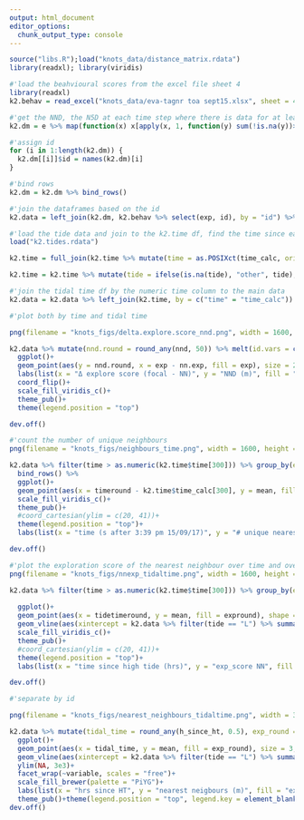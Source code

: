 ```yaml
---
output: html_document
editor_options: 
  chunk_output_type: console
---
```


```r
source("libs.R");load("knots_data/distance_matrix.rdata")
library(readxl); library(viridis)
```

```r
#'load the beahvioural scores from the excel file sheet 4
library(readxl)
k2.behav = read_excel("knots_data/eva-tagnr toa sept15.xlsx", sheet = 4) %>% mutate(id = as.character(tagnr), exp = as.numeric(exp))
```

```r
#'get the NND, the N5D at each time step where there is data for at least one bird, ie, the whole row is not NA.
k2.dm = e %>% map(function(x) x[apply(x, 1, function(y) sum(!is.na(y))>0),] %>%  mutate(time = k2.time$time_calc[apply(x, 1, function(y) sum(!is.na(y))>0)]) %>% melt(id.vars = "time") %>% group_by(time) %>% arrange(value) %>% summarise(nn.id = first(variable), nnd = min(sort(value)), n5d = mean(head(sort(value)))))
```

```r
#'assign id
for (i in 1:length(k2.dm)) {
  k2.dm[[i]]$id = names(k2.dm)[i]  
}

#'bind rows
k2.dm = k2.dm %>% bind_rows()
```

```r
#'join the dataframes based on the id
k2.data = left_join(k2.dm, k2.behav %>% select(exp, id), by = "id") %>% left_join(k2.behav %>% rename(nn.exp = exp, nn.id = id) %>% select(nn.exp, nn.id), by = "nn.id")
```

```r
#'load the tide data and join to the k2.time df, find the time since each tide
load("k2.tides.rdata")

k2.time = full_join(k2.time %>% mutate(time = as.POSIXct(time_calc, origin = "1970-01-01", tz = "CEST")), tide, by = "time") %>% arrange(time)

k2.time = k2.time %>% mutate(tide = ifelse(is.na(tide), "other", tide), high = cumsum(tide == "H")) %>% group_by(high) %>% mutate(h_since_ht = as.numeric(time - time[1])/3600)
```

```r
#'join the tidal time df by the numeric time column to the main data
k2.data = k2.data %>% left_join(k2.time, by = c("time" = "time_calc"))
```

```r
#'plot both by time and tidal time

png(filename = "knots_figs/delta.explore.score_nnd.png", width = 1600, height = 1600,res = 400)

k2.data %>% mutate(nnd.round = round_any(nnd, 50)) %>% melt(id.vars = c("nnd.round"),measure.vars = c("exp","nn.exp")) %>% group_by(nnd.round, variable) %>% summarise(mean = mean(value)) %>% dcast(nnd.round ~ variable, mean) %>% 
  ggplot()+
  geom_point(aes(y = nnd.round, x = exp - nn.exp, fill = exp), size = 2, shape = 21, col = 1, stroke = 0.1)+
  labs(list(x = "Δ explore score (focal - NN)", y = "NND (m)", fill = "explore_score_focal"))+
  coord_flip()+
  scale_fill_viridis_c()+
  theme_pub()+
  theme(legend.position = "top")

dev.off()

```

```r
#'count the number of unique neighbours
png(filename = "knots_figs/neighbours_time.png", width = 1600, height = 1600,res = 400)

k2.data %>% filter(time > as.numeric(k2.time$time[300])) %>% group_by(expround = round_any(exp,0.2), timeround = round_any(time, 3600)) %>% group_by(id) %>% mutate(nbrs = cumsum(!duplicated(nn.id))) %>%  melt(id.vars = c("expround","timeround"), measure.vars = c("nbrs")) %>% group_by(timeround, expround) %>% summarise(mean = mean(value),sd = sd(value)) %>% 
  bind_rows() %>% 
  ggplot()+
  geom_point(aes(x = timeround - k2.time$time_calc[300], y = mean, fill = expround), shape = 21, col = 1, size = 2, stroke= 0.1)+
  scale_fill_viridis_c()+
  theme_pub()+
  #coord_cartesian(ylim = c(20, 41))+
  theme(legend.position = "top")+
  labs(list(x = "time (s after 3:39 pm 15/09/17)", y = "# unique nearest neighbours", fill = "explore_score"))

dev.off()
```

```r
#'plot the exploration score of the nearest neighbour over time and over tidal time
png(filename = "knots_figs/nnexp_tidaltime.png", width = 1600, height = 1600,res = 400)

k2.data %>% filter(time > as.numeric(k2.time$time[300])) %>% group_by(expround = round_any(exp,0.2), tidetimeround = round_any(h_since_ht, 0.5)) %>% group_by(id) %>% mutate(nbrs = cumsum(!duplicated(nn.id))) %>%  melt(id.vars = c("expround","tidetimeround"), measure.vars = c("nn.exp")) %>% group_by(tidetimeround, expround) %>% summarise(mean = mean(value),sd = sd(value)) %>%
  
  ggplot()+
  geom_point(aes(x = tidetimeround, y = mean, fill = expround), shape = 21, col = 1, size = 2, stroke= 0.1)+
  geom_vline(aes(xintercept = k2.data %>% filter(tide == "L") %>% summarise(h = mean(h_since_ht)) %>% .$h), col = "red")+
  scale_fill_viridis_c()+
  theme_pub()+
  #coord_cartesian(ylim = c(20, 41))+
  theme(legend.position = "top")+
  labs(list(x = "time since high tide (hrs)", y = "exp_score NN", fill = "explore_score_focal"))

dev.off()
```


```r
#'separate by id

png(filename = "knots_figs/nearest_neighbours_tidaltime.png", width = 3200, height = 1600,res = 400)

k2.data %>% mutate(tidal_time = round_any(h_since_ht, 0.5), exp_round = as.factor(round_any(exp, 0.2))) %>% melt(id.vars = c("tidal_time", "exp_round"),measure.vars = c("nnd","n5d")) %>% group_by(tidal_time, exp_round, variable) %>% summarise(mean = mean(value)) %>% #dcast(time_round + exp_round ~ variable, mean) %>%
  ggplot()+
  geom_point(aes(x = tidal_time, y = mean, fill = exp_round), size = 3, shape = 21, position = position_dodge(width = 0.2), col = "transparent")+
  geom_vline(aes(xintercept = k2.data %>% filter(tide == "L") %>% summarise(h = mean(h_since_ht)) %>% .$h), col = "red")+
  ylim(NA, 3e3)+
  facet_wrap(~variable, scales = "free")+
  scale_fill_brewer(palette = "PiYG")+
  labs(list(x = "hrs since HT", y = "nearest neigbours (m)", fill = "explore_score"))+
  theme_pub()+theme(legend.position = "top", legend.key = element_blank())
dev.off()
```

